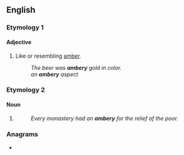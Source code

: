==English==

===Etymology 1===
{{suffix|amber|y|lang=en}}

====Adjective====
{{en-adj}}

# Like or resembling [[amber]].
#: ''The beer was '''ambery''' gold in color.''
#: ''an '''ambery''' aspect''

===Etymology 2===

====Noun====
{{en-noun|amberies}}

# {{obsolete form of|ambry|lang=en}}
#: ''Every monastery had an '''ambery''' for the relief of the poor.''

===Anagrams===
* {{anagrams|en|Mabery|Mabrey}}